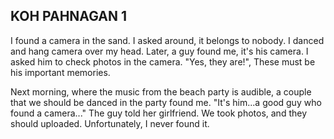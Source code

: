 ## KOH PAHNAGAN 1

I found a camera in the sand. I asked around, it belongs to nobody. I danced and hang camera over my head. Later, a guy found me, it's his camera. I asked him to check photos in the camera. "Yes, they are!", These must be his important memories.

Next morning, where the music from the beach party is audible, a couple that we should be danced in the party found me. "It's him...a good guy who found a camera..." The guy told her girlfriend. We took photos, and they should uploaded. Unfortunately, I never found it.
